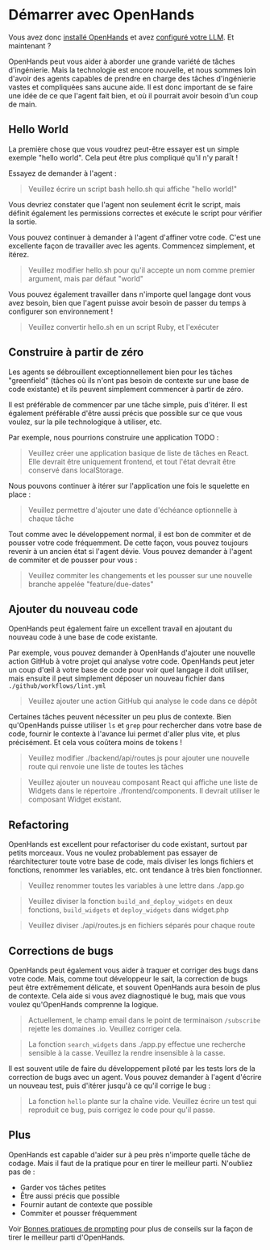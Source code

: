 

# Démarrer avec OpenHands

Vous avez donc [installé OpenHands](./installation) et avez
[configuré votre LLM](./installation#setup). Et maintenant ?

OpenHands peut vous aider à aborder une grande variété de tâches d'ingénierie. Mais la technologie
est encore nouvelle, et nous sommes loin d'avoir des agents capables de prendre en charge des tâches
d'ingénierie vastes et compliquées sans aucune aide. Il est donc important de se faire une idée de ce que l'agent
fait bien, et où il pourrait avoir besoin d'un coup de main.

## Hello World

La première chose que vous voudrez peut-être essayer est un simple exemple "hello world".
Cela peut être plus compliqué qu'il n'y paraît !

Essayez de demander à l'agent :
> Veuillez écrire un script bash hello.sh qui affiche "hello world!"

Vous devriez constater que l'agent non seulement écrit le script, mais définit également les
permissions correctes et exécute le script pour vérifier la sortie.

Vous pouvez continuer à demander à l'agent d'affiner votre code. C'est une excellente façon de
travailler avec les agents. Commencez simplement, et itérez.

> Veuillez modifier hello.sh pour qu'il accepte un nom comme premier argument, mais par défaut "world"

Vous pouvez également travailler dans n'importe quel langage dont vous avez besoin, bien que l'agent puisse avoir besoin de passer du
temps à configurer son environnement !

> Veuillez convertir hello.sh en un script Ruby, et l'exécuter

## Construire à partir de zéro

Les agents se débrouillent exceptionnellement bien pour les tâches "greenfield" (tâches où ils n'ont pas besoin
de contexte sur une base de code existante) et ils peuvent simplement commencer à partir de zéro.

Il est préférable de commencer par une tâche simple, puis d'itérer. Il est également préférable d'être
aussi précis que possible sur ce que vous voulez, sur la pile technologique à utiliser, etc.

Par exemple, nous pourrions construire une application TODO :

> Veuillez créer une application basique de liste de tâches en React. Elle devrait être uniquement frontend, et tout l'état
> devrait être conservé dans localStorage.

Nous pouvons continuer à itérer sur l'application une fois le squelette en place :

> Veuillez permettre d'ajouter une date d'échéance optionnelle à chaque tâche

Tout comme avec le développement normal, il est bon de commiter et de pousser votre code fréquemment.
De cette façon, vous pouvez toujours revenir à un ancien état si l'agent dévie.
Vous pouvez demander à l'agent de commiter et de pousser pour vous :

> Veuillez commiter les changements et les pousser sur une nouvelle branche appelée "feature/due-dates"


## Ajouter du nouveau code

OpenHands peut également faire un excellent travail en ajoutant du nouveau code à une base de code existante.

Par exemple, vous pouvez demander à OpenHands d'ajouter une nouvelle action GitHub à votre projet
qui analyse votre code. OpenHands peut jeter un coup d'œil à votre base de code pour voir quel langage
il doit utiliser, mais ensuite il peut simplement déposer un nouveau fichier dans `./github/workflows/lint.yml`

> Veuillez ajouter une action GitHub qui analyse le code dans ce dépôt

Certaines tâches peuvent nécessiter un peu plus de contexte. Bien qu'OpenHands puisse utiliser `ls` et `grep`
pour rechercher dans votre base de code, fournir le contexte à l'avance lui permet d'aller plus vite,
et plus précisément. Et cela vous coûtera moins de tokens !

> Veuillez modifier ./backend/api/routes.js pour ajouter une nouvelle route qui renvoie une liste de toutes les tâches

> Veuillez ajouter un nouveau composant React qui affiche une liste de Widgets dans le répertoire ./frontend/components.
> Il devrait utiliser le composant Widget existant.

## Refactoring

OpenHands est excellent pour refactoriser du code existant, surtout par petits morceaux.
Vous ne voulez probablement pas essayer de réarchitecturer toute votre base de code, mais diviser
les longs fichiers et fonctions, renommer les variables, etc. ont tendance à très bien fonctionner.

> Veuillez renommer toutes les variables à une lettre dans ./app.go

> Veuillez diviser la fonction `build_and_deploy_widgets` en deux fonctions, `build_widgets` et `deploy_widgets` dans widget.php

> Veuillez diviser ./api/routes.js en fichiers séparés pour chaque route

## Corrections de bugs

OpenHands peut également vous aider à traquer et corriger des bugs dans votre code. Mais, comme tout
développeur le sait, la correction de bugs peut être extrêmement délicate, et souvent OpenHands aura besoin de plus de contexte.
Cela aide si vous avez diagnostiqué le bug, mais que vous voulez qu'OpenHands comprenne la logique.

> Actuellement, le champ email dans le point de terminaison `/subscribe` rejette les domaines .io. Veuillez corriger cela.

> La fonction `search_widgets` dans ./app.py effectue une recherche sensible à la casse. Veuillez la rendre insensible à la casse.

Il est souvent utile de faire du développement piloté par les tests lors de la correction de bugs avec un agent.
Vous pouvez demander à l'agent d'écrire un nouveau test, puis d'itérer jusqu'à ce qu'il corrige le bug :

> La fonction `hello` plante sur la chaîne vide. Veuillez écrire un test qui reproduit ce bug, puis corrigez le code pour qu'il passe.

## Plus

OpenHands est capable d'aider sur à peu près n'importe quelle tâche de codage. Mais il faut de la pratique
pour en tirer le meilleur parti. N'oubliez pas de :
* Garder vos tâches petites
* Être aussi précis que possible
* Fournir autant de contexte que possible
* Commiter et pousser fréquemment

Voir [Bonnes pratiques de prompting](./prompting/prompting-best-practices) pour plus de conseils sur la façon de tirer le meilleur parti d'OpenHands.
